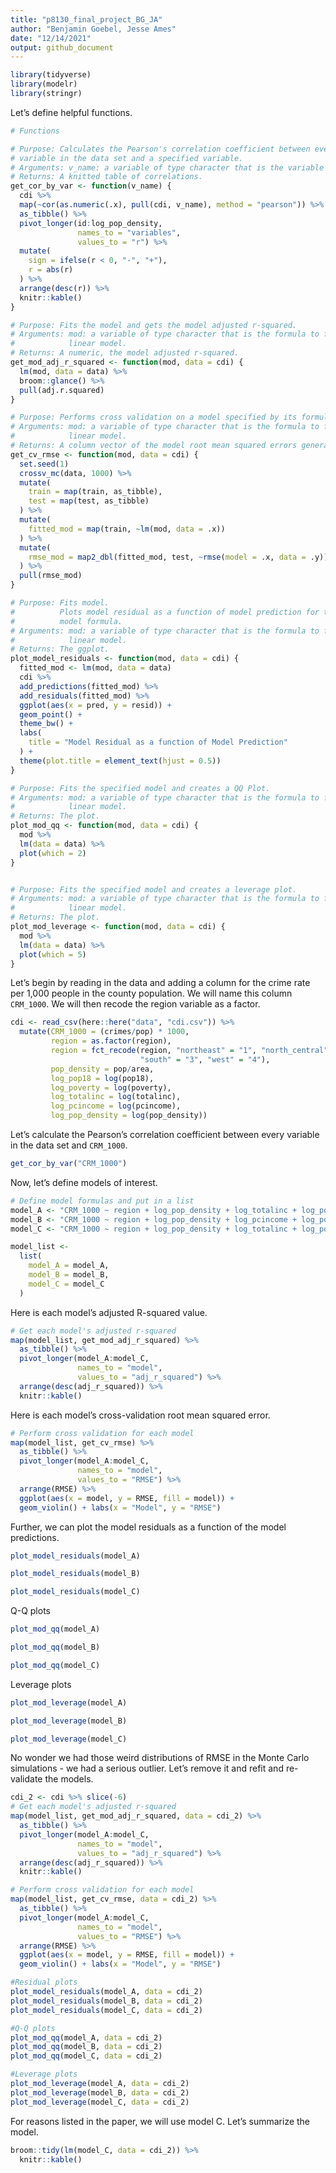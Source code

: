 ```yaml
---
title: "p8130_final_project_BG_JA"
author: "Benjamin Goebel, Jesse Ames"
date: "12/14/2021"
output: github_document
---
```


```r
library(tidyverse)
library(modelr)
library(stringr)
```

Let's define helpful functions.
```r
# Functions

# Purpose: Calculates the Pearson's correlation coefficient between every
# variable in the data set and a specified variable.
# Arguments: v_name: a variable of type character that is the variable name
# Returns: A knitted table of correlations.
get_cor_by_var <- function(v_name) {
  cdi %>%
  map(~cor(as.numeric(.x), pull(cdi, v_name), method = "pearson")) %>%
  as_tibble() %>%
  pivot_longer(id:log_pop_density,
               names_to = "variables",
               values_to = "r") %>%
  mutate(
    sign = ifelse(r < 0, "-", "+"),
    r = abs(r)
  ) %>%
  arrange(desc(r)) %>%
  knitr::kable()
}

# Purpose: Fits the model and gets the model adjusted r-squared.
# Arguments: mod: a variable of type character that is the formula to fit a 
#            linear model.
# Returns: A numeric, the model adjusted r-squared.
get_mod_adj_r_squared <- function(mod, data = cdi) {
  lm(mod, data = data) %>%
  broom::glance() %>%
  pull(adj.r.squared)
}

# Purpose: Performs cross validation on a model specified by its formula.
# Arguments: mod: a variable of type character that is the formula to fit a 
#            linear model.
# Returns: A column vector of the model root mean squared errors generated by the validation procedure.
get_cv_rmse <- function(mod, data = cdi) {
  set.seed(1)
  crossv_mc(data, 1000) %>%
  mutate(
    train = map(train, as_tibble),
    test = map(test, as_tibble)
  ) %>%
  mutate(
    fitted_mod = map(train, ~lm(mod, data = .x))
  ) %>%
  mutate(
    rmse_mod = map2_dbl(fitted_mod, test, ~rmse(model = .x, data = .y))
  ) %>%
  pull(rmse_mod)
}

# Purpose: Fits model.
#          Plots model residual as a function of model prediction for the given
#          model formula.
# Arguments: mod: a variable of type character that is the formula to fit a 
#            linear model.
# Returns: The ggplot.
plot_model_residuals <- function(mod, data = cdi) {
  fitted_mod <- lm(mod, data = data) 
  cdi %>%
  add_predictions(fitted_mod) %>%
  add_residuals(fitted_mod) %>%
  ggplot(aes(x = pred, y = resid)) +
  geom_point() +
  theme_bw() +
  labs(
    title = "Model Residual as a function of Model Prediction"
  ) +
  theme(plot.title = element_text(hjust = 0.5))
}

# Purpose: Fits the specified model and creates a QQ Plot.
# Arguments: mod: a variable of type character that is the formula to fit a 
#            linear model.
# Returns: The plot.
plot_mod_qq <- function(mod, data = cdi) {
  mod %>%
  lm(data = data) %>%
  plot(which = 2)
}


# Purpose: Fits the specified model and creates a leverage plot.
# Arguments: mod: a variable of type character that is the formula to fit a 
#            linear model.
# Returns: The plot.
plot_mod_leverage <- function(mod, data = cdi) {
  mod %>%
  lm(data = data) %>%
  plot(which = 5)
}
```

Let's begin by reading in the data and adding a column for the crime rate
per 1,000 people in the county population. We will name this column `CRM_1000`.
We will then recode the region variable as a factor.
```r
cdi <- read_csv(here::here("data", "cdi.csv")) %>%
  mutate(CRM_1000 = (crimes/pop) * 1000,
         region = as.factor(region),
         region = fct_recode(region, "northeast" = "1", "north_central" = "2",
                             "south" = "3", "west" = "4"),
         pop_density = pop/area,
         log_pop18 = log(pop18),
         log_poverty = log(poverty),
         log_totalinc = log(totalinc),
         log_pcincome = log(pcincome),
         log_pop_density = log(pop_density))
```

Let's calculate the Pearson's correlation coefficient between every variable
in the data set and `CRM_1000`.

```r
get_cor_by_var("CRM_1000")
```

Now, let's define models of interest.
```r
# Define model formulas and put in a list
model_A <- "CRM_1000 ~ region + log_pop_density + log_totalinc + log_pop18 + log_poverty"
model_B <- "CRM_1000 ~ region + log_pop_density + log_pcincome + log_poverty"
model_C <- "CRM_1000 ~ region + log_pop_density + log_totalinc + log_poverty"

model_list <-  
  list(
    model_A = model_A,
    model_B = model_B,
    model_C = model_C
  )
```

Here is each model's adjusted R-squared value.
```r
# Get each model's adjusted r-squared
map(model_list, get_mod_adj_r_squared) %>%
  as_tibble() %>%
  pivot_longer(model_A:model_C,
               names_to = "model",
               values_to = "adj_r_squared") %>%
  arrange(desc(adj_r_squared)) %>%
  knitr::kable()
```

Here is each model's cross-validation root mean squared error.
```r
# Perform cross validation for each model
map(model_list, get_cv_rmse) %>%
  as_tibble() %>%
  pivot_longer(model_A:model_C,
               names_to = "model",
               values_to = "RMSE") %>%
  arrange(RMSE) %>%
  ggplot(aes(x = model, y = RMSE, fill = model)) +
  geom_violin() + labs(x = "Model", y = "RMSE")
```

Further, we can plot the model residuals as a function of the model predictions.
```r
plot_model_residuals(model_A)
```

```r
plot_model_residuals(model_B)
```

```r
plot_model_residuals(model_C)
```


Q-Q plots
```r
plot_mod_qq(model_A)
```

```r
plot_mod_qq(model_B)
```

```r
plot_mod_qq(model_C)
```

Leverage plots
```r
plot_mod_leverage(model_A)
```

```r
plot_mod_leverage(model_B)
```

```r
plot_mod_leverage(model_C)
```

No wonder we had those weird distributions of RMSE in the Monte Carlo simulations - we had a serious outlier. Let's remove it and refit and re-validate the models.

```r
cdi_2 <- cdi %>% slice(-6)
# Get each model's adjusted r-squared
map(model_list, get_mod_adj_r_squared, data = cdi_2) %>%
  as_tibble() %>%
  pivot_longer(model_A:model_C,
               names_to = "model",
               values_to = "adj_r_squared") %>%
  arrange(desc(adj_r_squared)) %>%
  knitr::kable()

# Perform cross validation for each model
map(model_list, get_cv_rmse, data = cdi_2) %>%
  as_tibble() %>%
  pivot_longer(model_A:model_C,
               names_to = "model",
               values_to = "RMSE") %>%
  arrange(RMSE) %>%
  ggplot(aes(x = model, y = RMSE, fill = model)) +
  geom_violin() + labs(x = "Model", y = "RMSE")

#Residual plots
plot_model_residuals(model_A, data = cdi_2)
plot_model_residuals(model_B, data = cdi_2)
plot_model_residuals(model_C, data = cdi_2)

#Q-Q plots
plot_mod_qq(model_A, data = cdi_2)
plot_mod_qq(model_B, data = cdi_2)
plot_mod_qq(model_C, data = cdi_2)

#Leverage plots
plot_mod_leverage(model_A, data = cdi_2)
plot_mod_leverage(model_B, data = cdi_2)
plot_mod_leverage(model_C, data = cdi_2)
```

For reasons listed in the paper, we will use model C. Let's summarize the
model.
```r
broom::tidy(lm(model_C, data = cdi_2)) %>%
  knitr::kable()
```

